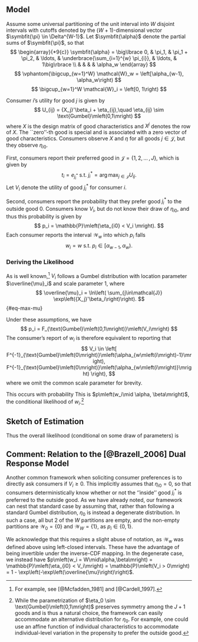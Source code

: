 ## Model {#sec-model}

Assume some universal partitioning of the unit interval into $W$ disjoint intervals with cutoffs denoted by the $\left(W+1\right)$-dimensional vector $\symbfit{\pi} \in \Delta^{W-1}$. Let $\symbfit{\alpha}$ denote the partial sums of $\symbfit{\pi}$, so that
$$
    \begin{array}{*9{c}}
       \symbfit{\alpha}  = \big\lbrace 0, & \pi_1, & \pi_1 + \pi_2, & \ldots, & \underbrace{\sum_{i=1}^{w} \pi_{i}}, & \ldots, & 1\big\rbrace \\
         & & & & \alpha_w 
    \end{array}
$$
$$
    \vphantom{\bigcup_{w=1}^W} \mathcal{W}_w = \left[\alpha_{w-1}, \alpha_w\right)
$$
$$
    \bigcup_{w=1}^W \mathcal{W}_i = \left[0, 1\right)
$$

Consumer $i$'s utility for good $j$ is given by
$$
    U_{ij} = {X_j}'\beta_i + \eta_{ij},\quad \eta_{ij} \sim \text{Gumbel}\mleft(0,1\mright)
$$
where $X$ is the design matrix of good characteristics and $X^j$ denotes the \textit{j}\textsuperscript{th} row of $X$. The ``zero''-th good is special and is associated with a zero vector of good characteristics. Consumers observe $X$ and $\eta$ for all goods $j \in \mathcal{J}$, but they \emph{do not} observe $\eta_{i0}$.\footnote{This can be motivated by a framework in which $U_0 = 0$ and $U_{ij} = {X_j}'\beta_i + \eta_{ij} - \eta_0$ for $j \in \mathcal{J}$. Here, $\eta_0$ captures the consumer's uncertainty about their future tastes. Given that utilities are ordinal and $\eta_0$ is a common shock, it plays no role in the choice among the most preferred good $j^* \in \mathcal{J}$.}

First, consumers report their preferred good in $\mathcal{J} = \left\lbrace 1, 2, \ldots\,, J\right\rbrace$, which is given by
$$
    t_i = e_{j^*_i}\ \text{s.t.}\ j^*_i = \arg\max_{j\in\mathcal{J}} U_{ij}.
$$
Let $V_i$ denote the utility of good $j^*_i$ for consumer $i$.

Second, consumers report the probability that they prefer good $j^*_i$ to the outside good 0. Consumers know $V_i$, but do not know their draw of $\eta_{i0}$, and thus this probability is given by
$$
    p_i = \mathbb{P}\mleft(\eta_{i0} < V_i \mright).
$$
Each consumer reports the interval $\mathcal{W}_w$ into which $p_i$ falls
$$
    w_i = w\ \text{s.t.}\ p_i \in \left[\alpha_{w-1},\alpha_w\right).
$$

### Deriving the Likelihood

As is well known,[^1] $V_i$ follows a Gumbel distribution with location parameter $\overline{\mu}_i$ and scale parameter 1, where
$$
    \overline{\mu}_i = \ln\left( \sum_{j\in\mathcal{J}} \exp\left({X_j}'\beta_i\right)\right).
$$ {#eq-max-mu}

Under these assumptions, we have
$$
    p_i = F_{\text{Gumbel}\mleft(0,1\mright)}\mleft(V_i\mright)
$$
The consumer's report of $w_i$ is therefore equivalent to reporting that
$$
    V_i \in \left[
        F^{-1}_{\text{Gumbel}\mleft(0\mright)}\mleft(\alpha_{w\mleft(i\mright)-1}\mright),
        F^{-1}_{\text{Gumbel}\mleft(0\mright)}\mleft(\alpha_{w\mleft(i\mright)}\mright)
    \right),
$$
where we omit the common scale parameter for brevity.

This occurs with probability
\begin{align}
    \mathbb{P}\mleft(V_i \in \mathcal{W}_{w\mleft(i\mright)}\mright) &= F_{\text{Gumbel}\mleft(\overline{\mu}\mright)}\mleft(F^{-1}_{\text{Gumbel}\mleft(0\mright)}\mleft(\alpha_{w\mleft(i\mright)}\mright)\mright) - F_{\text{Gumbel}\mleft(\overline{\mu}\mright)}\mleft(F^{-1}_{\text{Gumbel}\mleft(0\mright)}\mleft(\alpha_{w\mleft(i\mright)-1}\mright)\mright) \\
    &= \left({\alpha_{w\mleft(i\mright)}}\right)^{\exp\left(\overline{\mu}\right)} - \left({\alpha_{w\mleft(i\mright)-1}}\right)^{\exp\left(\overline{\mu}\right)}.
\end{align}
This is $p\mleft(w_i\mid \alpha, \beta\mright)$, the conditional likelihood of $w_i$.[^2]

## Sketch of Estimation

\begin{itemize}
    \item Specify hyper-parameters governing the prior distribution of $\left(\symbf{\pi}, \symbf{\beta}\right)$. There is a relatively large amount of flexibility in the prior distribution over $\beta$. $\symbf{\pi} \sim \text{Dirichlet}$ deterministically maps to $\symbf{\alpha}$.
    \item (First Branch) Given draws of $\left(\alpha, \beta\right)$, the probability that consumer $i$ reports $j^*_i$ is given by a softmax
    \begin{equation}
        p\mleft(j^*_i \mid \alpha, \beta\mright) = p\mleft(j^*_i \mid \beta\mright) = \frac{\exp\left({X_j}'\beta_i\right)}{\sum_{j'\in\mathcal{J}}\exp\left({X_{j'}}'\beta_i\right)}
    \end{equation}
    \item (Second Branch) Given $\left(\alpha, \beta\right)$, the probability that consumer $i$ reports $w_i$ is given by
    \begin{equation}
        p\mleft(w_i \mid \alpha,\beta, j^*_i\mright) = p\mleft(w_i\mid \alpha, \beta\mright) =  \left({\alpha_{w\mleft(i\mright)}}\right)^{\exp\left(\overline{\mu}\right)} - \left({\alpha_{w\mleft(i\mright)-1}}\right)^{\exp\left(\overline{\mu}\right)}
    \end{equation}
    where $\overline{\mu}_i\mleft(\beta_i\mright)$ is a function of consumer $i$'s tastes $\beta_i$ and the design matrix $X$ (@eq-max-mu).[^3]
\end{itemize}

Thus the overall likelihood (conditional on some draw of parameters) is
\begin{equation}
    p\mleft(\left(j^*_i, w_i\right) \mid \alpha, \beta \mright) = p\mleft(w_i \mid \alpha,\overline{\mu}_i\mleft(\beta\mright) \mright) \times p\mleft(j^* \mid \beta\mright).
\end{equation}

## Comment: Relation to the [@Brazell_2006] Dual Response Model

Another common framework when soliciting consumer preferences is to directly ask consumers if $V_i \ge 0$. This implicitly assumes that $\eta_{i0} = 0$, so that consumers deterministically know whether or not the ''inside'' good $j^*_i$ is preferred to the outside good. As we have already noted, our framework can nest that standard case by assuming that, rather than following a standard Gumbel distribution, $\eta_0$ is instead a degenerate distribution. In such a case, all but 2 of the $W$ partitions are empty, and the non-empty partitions are $\mathcal{W}_0 = \left\lbrace 0 \right\rbrace$ and $\mathcal{W}_W = \left\lbrace 1\right\rbrace$, as $p_i \in \left\lbrace 0, 1\right\rbrace$.

We acknowledge that this requires a slight abuse of notation, as $\mathcal{W}_w$ was defined above using left-closed intervals. These have the advantage of being invertible under the inverse-CDF mapping. In the degenerate case, we instead have $p\mleft(w_i = W\mid\alpha,\beta\mright) = \mathbb{P}\mleft(\eta_{i0} < V_i\mright) = \mathbb{P}\mleft(V_i > 0\mright) = 1 - \exp\left(-\exp\left(\overline{\mu}\right)\right)$.

[^1]: For example, see [@Mcfadden_1981] and [@Cardell_1997].
[^2]: While the parametrization of $\eta_0 \sim \text{Gumbel}\mleft(0,1\mright)$ preserves symmetry among the $J+1$ goods and is thus a natural choice, the framework can easily accommodate an alternative distribution for $\eta_0$. For example, one could use an affine function of individual characteristics to accommodate individual-level variation in the propensity to prefer the outside good.
[^3]: Note that the observed choice $j^*_i$ is irrelevant for this likelihood through ''Gumbel distribution magic''. Specifically, it is the ''memory-less'' property of the Gumbel that yields this property.
